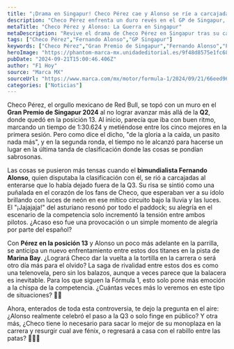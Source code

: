 ```yaml
---
title: "¡Drama en Singapur! Checo Pérez cae y Alonso se ríe a carcajadas"
description: "Checo Pérez enfrenta un duro revés en el GP de Singapur, mientras Alonso se ríe de su caída. ¿Podrá Checo resurgir en la carrera?"
metaTitle: "Checo Pérez y Alonso: La Guerra en Singapur"
metaDescription: "Revive el drama de Checo Pérez en Singapur tras su caída en Q2. ¿Logrará resurgir ante la risa de Alonso?"
tags: ["Checo Pérez","Fernando Alonso","GP Singapur"]
keywords: ["Checo Pérez","Gran Premio de Singapur","Fernando Alonso","Formula 1","Rivalidad"]
heroImage: "https://phantom-marca-mx.unidadeditorial.es/9f48d8575e1fc68e6bc72938aaf0b101/resize/600/mx/assets/multimedia/imagenes/2024/09/21/17269292291865.jpg"
pubDate: "2024-09-21T15:00:46.406Z"
author: "F1 Hoy"
source: "Marca MX"
sourceUrl: "https://www.marca.com/mx/motor/formula-1/2024/09/21/66eed960e2704ef1408b456c.html"
categories: ["Noticias"]
---
```

Checo Pérez, el orgullo mexicano de Red Bull, se topó con un muro en el **Gran Premio de Singapur 2024** al no lograr avanzar más allá de la **Q2**, donde quedó en la posición 13. Al inicio, parecía que iba con buen ritmo, marcando un tiempo de 1:30.624 y metiéndose entre los cinco mejores en la primera sesión. Pero como dice el dicho, "de la gloria a la caída, un pasito nada más", y en la segunda ronda, el tiempo no le alcanzó para hacerse un lugar en la última tanda de clasificación donde las cosas se pondían sabrosonas.

Las cosas se pusieron más tensas cuando el **bimundialista Fernando Alonso**, quien disputaba la clasificación con él, se rió a carcajadas al enterarse que lo había dejado fuera de la Q3. Su risa se sintió como una puñalada en el corazón de los fans de Checo, que esperaban ver a su ídolo brillando con luces de neón en ese mítico circuito bajo la lluvia y las luces. El "¡Jajajaja!" del asturiano resonó por todo el paddock; su alegría en el escenario de la competencia solo incrementó la tensión entre ambos pilotos. ¿Acaso eso fue una provocación o un simple momento de alegría por parte del español?

Con **Pérez en la posición 13** y Alonso un poco más adelante en la parrilla, se anticipa un nuevo enfrentamiento entre estos dos titanes en la pista de **Marina Bay**. ¿Logrará Checo dar la vuelta a la tortilla en la carrera o será otro día más para el olvido? La saga de rivalidad entre estos dos es como una telenovela, pero sin los balazos, aunque a veces parece que la balacera es inevitable. Para los que siguen la Fórmula 1, esto solo pone más emoción a la chispa de la competencia. ¿Cuántas veces más lo veremos en este tipo de situaciones? 🤔🔫 

Ahora, enterados de toda esta controversia, te dejo la pregunta en el aire: ¿Alonso realmente celebró el paso a la Q3 o solo finge en público? Y otra más, ¿Checo tiene lo necesario para sacar lo mejor de su monoplaza en la carrera y resurgir cual ave fénix, o regresará a casa con el rabillo entre las patas? 🤷‍♂️🔥


